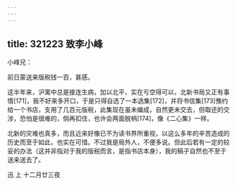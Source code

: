 ```yaml
---
---
---
```

title: 321223 致李小峰
---




小峰兄：

前日蒙送来版税钱一百，甚感。

这半年来，沪寓中总是接连生病，加以北平，实在亏空得可以，北新书局又正有事情[171]，我不好来多开口，于是只得自选了一本选集[172]，并将书信集[173]豫约给一个书店，支用了几百元版税，此集现在虽未编成，自然更未交去，但取还的交涉，恐怕是很难的，倘再扣住，也许会两面脱柄[174]，像《二心集》一样。

北新的灾难也真多，而且近来好像已不为读书界所重视，以这么多年的辛苦造成的历史而至于如此，也实在可惜。不过我是局外人，不便多说。但此后若有一定的较妥的办法（这并非指对于我的版税而言，是指书店本身），我的稿子自然也不至于送来送去了。

迅 上 十二月廿三夜